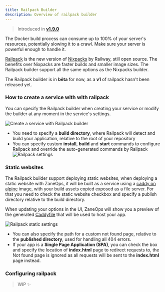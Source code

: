 ```yaml
---
title: Railpack Builder
description: Overview of railpack builder
---
```



> Introduced in [**v1.9.0**](/changelog/v19)

<Aside type="caution" title='Docker build resource usage'>
The Docker build process can consume up to 100% of your server's resources, potentially slowing it to a crawl.
Make sure your server is powerful enough to handle it.
</Aside>

[Railpack](https://railpack.com) is the new version of [Nixpacks](/knowledge-base/builders/nixpacks-builder/) by Railway, still open source. The benefits over Nixpacks are 
faster builds and smaller image sizes. The Railpack builder support all the same options as the Nixpacks builder. 

The Railpack builder is in **bêta** for now, as a **v1** of railpack hasn't been released yet. 

### How to create a service with with railpack

You can specify the Railpack builder when creating your service or modify the builder at any moment in the service's settings. 

![Create a service with Railpack builder](/images/create-git-service-railpack-builder.png)

- You need to specify a **build directory**, where Railpack will detect and build your application, relative to the root of your repository
- You can specify custom **install**, **build** and **start** commands to configure Railpack and override the auto-generated 
  commands by Railpack 
    ![Railpack settings](/images/railpack-builder.png)

### Static websites

The Railpack builder support deploying static websites, when deploying a static website with ZaneOps, it will be built as a service using a [caddy on alpine](https://hub.docker.com/_/caddy) image,
with your build assets copied exposed as a file server.
For that you need to check the static website checkbox and specify a publish directory relative to the build directory.

When updating your options in the UI, ZaneOps will show you a preview of the generated [Caddyfile](https://caddyserver.com/docs/caddyfile) that will be used to host your app.

![Railpack static settings](/images/nixpacks-builder-static.png)

- You can also specify the path for a custom not found page, relative to the **published directory**, used for handling all 404 errors.
- If your app is a **Single Page Application (SPA)**, you can check the box and specify the location of **index.html** page to redirect requests to, 
  the Not found page is ignored as all requests will be sent to the **index.html** page instead.

### Configuring railpack

> WIP ✨